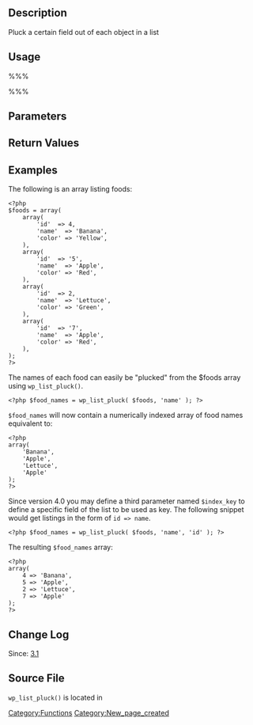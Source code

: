 == Description ==

Pluck a certain field out of each object in a list

== Usage ==

%%%<?php wp_list_pluck( $list, $field, $index_key = null ); ?>%%%

== Parameters ==

{{Parameter|$list|array|A list of objects or arrays|required}}

{{Parameter|$field|mixed|A field from the object to place instead of the entire object|required}}

{{Parameter|$index_key|mixed|Field from the object to use as keys for the new array. Added in 4.0|optional|null}}

== Return Values ==

{{Return||array|Array of found values. If $index_key is set, an array of found values with keys corresponding to $index_key.}}

== Examples ==
The following is an array listing foods:

<pre>
<?php
$foods = array(
	array(
		'id'  => 4,
		'name'  => 'Banana',
		'color' => 'Yellow',
	),
	array(
		'id'  => '5',
		'name'  => 'Apple',
		'color' => 'Red',
	),
	array(
		'id'  => 2,
		'name'  => 'Lettuce',
		'color' => 'Green',
	),
	array(
		'id'  => '7',
		'name'  => 'Apple',
		'color' => 'Red',
	),
);
?>
</pre>

The names of each food can easily be "plucked" from the $foods array using 
<code>wp_list_pluck()</code>.

<pre>
<?php $food_names = wp_list_pluck( $foods, 'name' ); ?>
</pre>

<code>$food_names</code> will now contain a numerically indexed array of food names equivalent to:

<pre><?php
array(
	'Banana',
	'Apple',
	'Lettuce',
	'Apple'
);
?></pre>

Since version 4.0 you may define a third parameter named <code>$index_key</code> to define a specific field of the list to be used as key. The following snippet would get listings in the form of <code>id => name</code>.

<pre>
<?php $food_names = wp_list_pluck( $foods, 'name', 'id' ); ?>
</pre>

The resulting <code>$food_names</code> array:

<pre><?php
array(
	4 => 'Banana',
	5 => 'Apple',
	2 => 'Lettuce',
	7 => 'Apple'
);
?></pre>

== Change Log ==

Since: [[Version 3.1|3.1]]

== Source File ==

<tt>wp_list_pluck()</tt> is located in {{Trac|wp-includes/functions.php}}

[[Category:Functions]]

[[Category:New_page_created]]